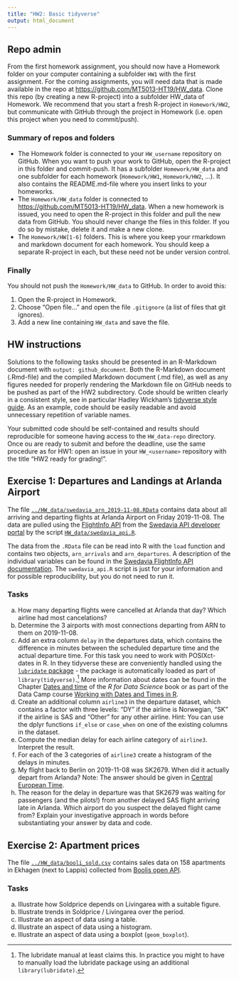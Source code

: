 ```yaml
---
title: "HW2: Basic tidyverse"
output: html_document
---
```


## Repo admin

From the first homework assignment, you should now have a Homework folder on your computer containing a subfolder `HW1` with the first assignment. For the coming assignments, you will need data that is made available in the repo at [https://github.com/MT5013-HT19/HW_data](https://github.com/MT5013-HT19/HW_data). Clone this repo (by creating a new R-project) into a subfolder HW_data of Homework. We recommend that you start a fresh R-project in `Homework/HW2`, but communicate with GitHub through the project in Homework (i.e. open this project when you need to commit/push).

### Summary of repos and folders

* The Homework folder is connected to your `HW_username` repository on GitHub. When you want to push your work to GitHub, open the R-project in this folder and commit-push. It has a subfolder `Homework/HW_data` and one subfolder for each homework (`Homework/HW1`, `Homework/HW2`, …). It also contains the README.md-file where you insert links to your homeworks.
* The `Homework/HW_data` folder is connected to [https://github.com/MT5013-HT19/HW_data](https://github.com/MT5013-HT19/HW_data). When a new homework is issued, you need to open the R-project in this folder and pull the new data from GitHub. You should never change the files in this folder. If you do so by mistake, delete it and make a new clone.
* The `Homework/HW[1-6]` folders. This is where you keep your rmarkdown and markdown document for each homework. You should keep a separate R-project in each, but these need not be under version control.

### Finally

You should not push the `Homework/HW_data` to GitHub. In order to avoid this:

1. Open the R-project in Homework.
2. Choose “Open file…” and open the file `.gitignore` (a list of files that git ignores).
3. Add a new line containing `HW_data` and save the file.


## HW instructions

Solutions to the following tasks should be presented in an R-Markdown document with `output: github_document`. Both the R-Markdown document (.Rmd-file) and the compiled Markdown document (.md file), as well as any figures needed for properly rendering the Markdown file on GitHub needs to be pushed as part of the HW2 subdirectory. Code should be written clearly in a consistent style, see in particular Hadley Wickham’s [tidyverse style guide](https://style.tidyverse.org/). As an example, code should be easily readable and avoid unnecessary repetition of variable names.

Your submitted code should be self-contained and results should reproducible for someone having access to the `HW_data-repo` directory. Once ou are ready to submit and before the deadline, use the same procedure as for HW1: open an issue in your `HW_<username>` repository with the title "HW2 ready for grading!".


## Exercise 1: Departures and Landings at Arlanda Airport

The file [`../HW_data/swedavia_arn_2019-11-08.RData`](https://github.com/mt5013-ht19/HW_data/blob/master/swedavia_arn_2019-11-08.RData) contains data about all arriving and departing flights at Arlanda Airport on Friday 2019-11-08. The data are pulled using the [FlightInfo API](https://apideveloper.swedavia.se/docs/services/flightinfov2/operations/5bf658bdbc86470e887fb301) from the [Swedavia API developer portal](https://apideveloper.swedavia.se/) by the script [`HW_data/swedavia_api.R`](https://github.com/mt5013-ht19/HW_data/blob/master/swedavia_api.R).

The data from the `.RData` file can be read into R with the `load` function and contains two objects, `arn_arrivals` and `arn_departures`. A description of the individual variables can be found in the [Swedavia  FlightInfo API documentation](https://apimgmtstilktknfq0ahcbmu.blob.core.windows.net/content/MediaLibrary/Files/Using%20the%20FlightInfo%20API.pdf). The `swedavia_api.R` script is just for your information and for possible reproducibility, but you do not need to run it.

### Tasks    

a. How many departing flights were cancelled at Arlanda that day? Which airline had most cancelations?
b. Determine the 3 airports with most connections departing from ARN to them on 2019-11-08.
c. Add an extra column `delay` in the departures data, which contains the difference in minutes between the scheduled departure time and the actual departure time. For this task you need to work with POSIXct-dates in R. In they tidyverse these are conveniently handled using the [`lubridate` package](https://lubridate.tidyverse.org/) - the package is automatically loaded as part of 
`library(tidyverse)`.[^1] More information about dates can be found in the Chapter [Dates and time](https://r4ds.had.co.nz/dates-and-times.html) of the *R for Data Science* book or as part of the Data Camp course [Working with Dates and Times in R](https://www.datacamp.com/courses/working-with-dates-and-times-in-r). 
d. Create an additional column `airline3` in the departure dataset, which contains a factor with three levels: "DY" if the airline is Norwegian, "SK" if the airline is SAS and "Other" for any other airline. Hint: You can use the dplyr functions `if_else` or `case_when` on one of the existing columns in the dataset.
e. Compute the median delay for each airline category of `airline3`. Interpret the result.
f. For each of the 3 categories of `airline3` create a histogram of the delays in minutes.
g. My flight back to Berlin on 2019-11-08 was SK2679. When did it actually depart from Arlanda? Note: The answer should be given in [Central European Time](https://en.wikipedia.org/wiki/Central_European_Time).
h. The reason for the delay in departure was that SK2679 was waiting for passengers (and the pilots!) from another delayed SAS flight arriving late in Arlanda. Which airport do you suspect the delayed flight came from? Explain your investigative approach in words before substantiating your answer by data and code.


## Exercise 2: Apartment prices

The file [`../HW_data/booli_sold.csv`](https://github.com/mt5013-ht19/HW_data/blob/master/Booli_sold.csv) contains sales data on 158 apartments in Ekhagen (next to Lappis) collected from [Boolis open API](https://www.booli.se/api/).

### Tasks

a. Illustrate how Soldprice depends on Livingarea with a suitable figure.
b. Illustrate trends in Soldprice / Livingarea over the period.
c. Illustrate an aspect of data using a table.
d. Illustrate an aspect of data using a histogram.
e. Illustrate an aspect of data using a boxplot (`geom_boxplot`).

[^1]: The lubridate manual at least claims this. In practice you might to have to manually load the lubridate package using an additional `library(lubridate)`.